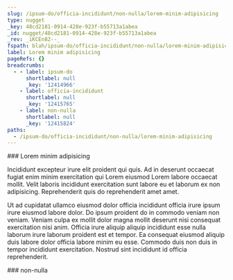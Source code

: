 ```yaml
---
slug: /ipsum-do/officia-incididunt/non-nulla/lorem-minim-adipisicing
type: nugget
_key: 48cd2181-0914-428e-923f-b55713a1abea
_id: nugget/48cd2181-0914-428e-923f-b55713a1abea
_rev: _iKCEn82--_
fspath: blah/ipsum-do/officia-incididunt/non-nulla/lorem-minim-adipisicing.md
label: Lorem minim adipisicing
pageRefs: {}
breadcrumbs:
  - - label: ipsum-do
      shortlabel: null
      _key: '12414966'
    - label: officia-incididunt
      shortlabel: null
      _key: '12415765'
    - label: non-nulla
      shortlabel: null
      _key: '12415824'
paths:
  - /ipsum-do/officia-incididunt/non-nulla/lorem-minim-adipisicing
---
```


<NuggetArea>
<Nugget slug="/ipsum-do/officia-incididunt/non-nulla/lorem-minim-adipisicing" type="nugget" _key="48cd2181-0914-428e-923f-b55713a1abea" _id="nugget/48cd2181-0914-428e-923f-b55713a1abea" _rev="_iKCEn82--_" fspath="blah/ipsum-do/officia-incididunt/non-nulla/lorem-minim-adipisicing.md" label="Lorem minim adipisicing" paths="/ipsum-do/officia-incididunt/non-nulla/lorem-minim-adipisicing">
<NuggetBody>
### Lorem minim adipisicing

Incididunt excepteur irure elit proident qui quis. Ad in deserunt occaecat fugiat enim minim exercitation qui Lorem eiusmod Lorem labore occaecat mollit. Velit laboris incididunt exercitation sunt labore eu et laborum ex non adipisicing. Reprehenderit quis do reprehenderit amet amet.

Ut ad cupidatat ullamco eiusmod dolor officia incididunt officia irure ipsum irure eiusmod labore dolor. Do ipsum proident do in commodo veniam non veniam. Veniam culpa ex mollit dolor magna mollit deserunt nisi consequat exercitation nisi anim. Officia irure aliquip aliquip incididunt esse nulla laborum irure laborum proident est et tempor. Ea consequat eiusmod aliquip duis labore dolor officia labore minim eu esse. Commodo duis non duis in tempor incididunt exercitation. Nostrud sint incididunt id officia reprehenderit.

</NuggetBody>
<Breadcrumbs>
<Crumbs>
<Crumb _key="12414966" label="ipsum-do" /><Crumb _key="12415765" label="officia-incididunt" /><Crumb _key="12415824" label="non-nulla" />
</Crumbs>
</Breadcrumbs>
</Nugget>

<NuggetsInbound>
</NuggetsInbound>
<NuggetsOutbound>
</NuggetsOutbound>
</NuggetArea>
<PassagesInbound>
<Passage direction="inbound" type="passage" _key="12415824" _id="passage/12415824" _rev="_iKCEn82---" label="non-nulla" passage="non-nulla" fspath="blah/ipsum-do/officia-incididunt/non-nulla" paths="/ipsum-do/officia-incididunt/non-nulla" slug="/ipsum-do/officia-incididunt/non-nulla">
<NuggetBody>
### non-nulla

</NuggetBody>
<Breadcrumbs>
<Crumbs>
<Crumb _key="12414966" label="ipsum-do" /><Crumb _key="12415765" label="officia-incididunt" />
</Crumbs>
</Breadcrumbs>
</Passage>

</PassagesInbound>
<PassagesOutbound>
</PassagesOutbound>